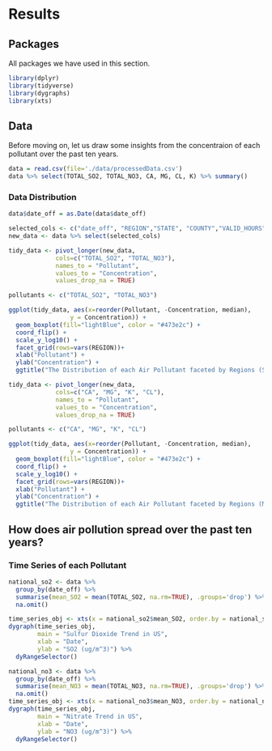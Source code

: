 # Results

## Packages
All packages we have used in this section. 
```r
library(dplyr)
library(tidyverse)
library(dygraphs)
library(xts)
```

## Data
Before moving on, let us draw some insights from the concentraion of each pollutant over the past ten years. 
```r
data = read.csv(file='./data/processedData.csv')
data %>% select(TOTAL_SO2, TOTAL_NO3, CA, MG, CL, K) %>% summary()
```

### Data Distribution
```r
data$date_off = as.Date(data$date_off)

selected_cols <- c("date_off", "REGION","STATE", "COUNTY","VALID_HOURS","TOTAL_SO2", "TOTAL_NO3", "CA", "MG", "K", "CL")
new_data <- data %>% select(selected_cols)

tidy_data <- pivot_longer(new_data, 
             cols=c("TOTAL_SO2", "TOTAL_NO3"),
             names_to = "Pollutant",
             values_to = "Concentration",
             values_drop_na = TRUE)

pollutants <- c("TOTAL_SO2", "TOTAL_NO3")

ggplot(tidy_data, aes(x=reorder(Pollutant, -Concentration, median),
                 y = Concentration)) +
  geom_boxplot(fill="lightBlue", color = "#473e2c") +
  coord_flip() + 
  scale_y_log10() +
  facet_grid(rows=vars(REGION))+
  xlab("Pollutant") +
  ylab("Concentration") +
  ggtitle("The Distribution of each Air Pollutant faceted by Regions (SO2, NO3)")
```

```r
tidy_data <- pivot_longer(new_data, 
             cols=c("CA", "MG", "K", "CL"),
             names_to = "Pollutant",
             values_to = "Concentration",
             values_drop_na = TRUE)

pollutants <- c("CA", "MG", "K", "CL")

ggplot(tidy_data, aes(x=reorder(Pollutant, -Concentration, median),
                 y = Concentration)) +
  geom_boxplot(fill="lightBlue", color = "#473e2c") +
  coord_flip() + 
  scale_y_log10() +
  facet_grid(rows=vars(REGION))+
  xlab("Pollutant") +
  ylab("Concentration") +
  ggtitle("The Distribution of each Air Pollutant faceted by Regions (MG, CL, K, CA)")
```

## How does air pollution spread over the past ten years?

### Time Series of each Pollutant {.tabset .tabset-fade .tabset-pills}

```r
national_so2 <- data %>% 
  group_by(date_off) %>% 
  summarise(mean_SO2 = mean(TOTAL_SO2, na.rm=TRUE), .groups='drop') %>% 
  na.omit()

time_series_obj <- xts(x = national_so2$mean_SO2, order.by = national_so2$date_off)
dygraph(time_series_obj,
        main = "Sulfur Dioxide Trend in US",
        xlab = "Date",
        ylab = "SO2 (ug/m^3)") %>% 
  dyRangeSelector()
```


```r
national_no3 <- data %>% 
  group_by(date_off) %>% 
  summarise(mean_NO3 = mean(TOTAL_NO3, na.rm=TRUE), .groups='drop') %>% 
  na.omit()
time_series_obj <- xts(x = national_no3$mean_NO3, order.by = national_no3$date_off)
dygraph(time_series_obj,
        main = "Nitrate Trend in US",
        xlab = "Date",
        ylab = "NO3 (ug/m^3)") %>% 
  dyRangeSelector()
```

